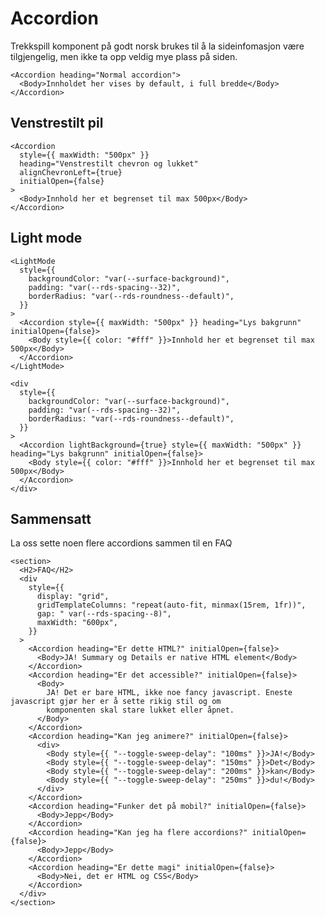 # Accordion

Trekkspill komponent på godt norsk brukes til å la sideinfomasjon være tilgjengelig, men ikke ta opp veldig mye plass på siden.

```tsx live=true
<Accordion heading="Normal accordion">
  <Body>Innholdet her vises by default, i full bredde</Body>
</Accordion>
```

## Venstrestilt pil

```tsx render=true
<Accordion
  style={{ maxWidth: "500px" }}
  heading="Venstrestilt chevron og lukket"
  alignChevronLeft={true}
  initialOpen={false}
>
  <Body>Innhold her et begrenset til max 500px</Body>
</Accordion>
```

## Light mode

```tsx render=true
<LightMode
  style={{
    backgroundColor: "var(--surface-background)",
    padding: "var(--rds-spacing--32)",
    borderRadius: "var(--rds-roundness--default)",
  }}
>
  <Accordion style={{ maxWidth: "500px" }} heading="Lys bakgrunn" initialOpen={false}>
    <Body style={{ color: "#fff" }}>Innhold her et begrenset til max 500px</Body>
  </Accordion>
</LightMode>
```

```tsx render=true
<div
  style={{
    backgroundColor: "var(--surface-background)",
    padding: "var(--rds-spacing--32)",
    borderRadius: "var(--rds-roundness--default)",
  }}
>
  <Accordion lightBackground={true} style={{ maxWidth: "500px" }} heading="Lys bakgrunn" initialOpen={false}>
    <Body style={{ color: "#fff" }}>Innhold her et begrenset til max 500px</Body>
  </Accordion>
</div>
```

## Sammensatt

La oss sette noen flere accordions sammen til en FAQ

```tsx render=true
<section>
  <H2>FAQ</H2>
  <div
    style={{
      display: "grid",
      gridTemplateColumns: "repeat(auto-fit, minmax(15rem, 1fr))",
      gap: " var(--rds-spacing--8)",
      maxWidth: "600px",
    }}
  >
    <Accordion heading="Er dette HTML?" initialOpen={false}>
      <Body>JA! Summary og Details er native HTML element</Body>
    </Accordion>
    <Accordion heading="Er det accessible?" initialOpen={false}>
      <Body>
        JA! Det er bare HTML, ikke noe fancy javascript. Eneste javascript gjør her er å sette rikig stil og om
        komponenten skal stare lukket eller åpnet.
      </Body>
    </Accordion>
    <Accordion heading="Kan jeg animere?" initialOpen={false}>
      <div>
        <Body style={{ "--toggle-sweep-delay": "100ms" }}>JA!</Body>
        <Body style={{ "--toggle-sweep-delay": "150ms" }}>Det</Body>
        <Body style={{ "--toggle-sweep-delay": "200ms" }}>kan</Body>
        <Body style={{ "--toggle-sweep-delay": "250ms" }}>du!</Body>
      </div>
    </Accordion>
    <Accordion heading="Funker det på mobil?" initialOpen={false}>
      <Body>Jepp</Body>
    </Accordion>
    <Accordion heading="Kan jeg ha flere accordions?" initialOpen={false}>
      <Body>Jepp</Body>
    </Accordion>
    <Accordion heading="Er dette magi" initialOpen={false}>
      <Body>Nei, det er HTML og CSS</Body>
    </Accordion>
  </div>
</section>
```
